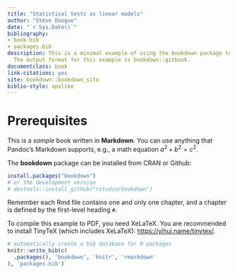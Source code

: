 ```yaml
--- 
title: "Statistical tests as linear models"
author: "Steve Doogue"
date: "`r Sys.Date()`"
bibliography:
- book.bib
- packages.bib
description: This is a minimal example of using the bookdown package to write a book.
  The output format for this example is bookdown::gitbook.
documentclass: book
link-citations: yes
site: bookdown::bookdown_site
biblio-style: apalike
---
```


# Prerequisites

This is a _sample_ book written in **Markdown**. You can use anything that Pandoc's Markdown supports, e.g., a math equation $a^2 + b^2 = c^2$.

The **bookdown** package can be installed from CRAN or Github:

```r
install.packages("bookdown")
# or the development version
# devtools::install_github("rstudio/bookdown")
```

Remember each Rmd file contains one and only one chapter, and a chapter is defined by the first-level heading `#`.

To compile this example to PDF, you need XeLaTeX. You are recommended to install TinyTeX (which includes XeLaTeX): <https://yihui.name/tinytex/>.

```r
# automatically create a bib database for R packages
knitr::write_bib(c(
  .packages(), 'bookdown', 'knitr', 'rmarkdown'
), 'packages.bib')
```
